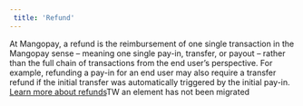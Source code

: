 ```yaml
---  
 title: 'Refund'  
---  
```


At Mangopay, a refund is the reimbursement of one single transaction in the Mangopay sense – meaning one single pay-in, transfer, or payout – rather than the full chain of transactions from the end user’s perspective. For example, refunding a pay-in for an end user may also require a transfer refund if the initial transfer was automatically triggered by the initial pay-in.  
<a href="#" class="btn Tertiary normal">Learn more about refunds</a>TW an element has not been migrated